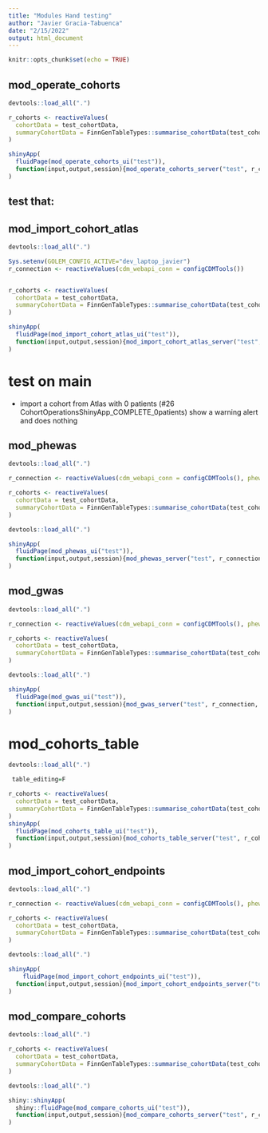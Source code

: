 ```yaml
---
title: "Modules Hand testing"
author: "Javier Gracia-Tabuenca"
date: "2/15/2022"
output: html_document
---
```


```r
knitr::opts_chunk$set(echo = TRUE)
```



## mod_operate_cohorts

```r
devtools::load_all(".")

r_cohorts <- reactiveValues(
  cohortData = test_cohortData,
  summaryCohortData = FinnGenTableTypes::summarise_cohortData(test_cohortData)
)

shinyApp(
  fluidPage(mod_operate_cohorts_ui("test")),
  function(input,output,session){mod_operate_cohorts_server("test", r_cohorts)}
)

```

test that: 
- 


## mod_import_cohort_atlas

```r
devtools::load_all(".")

Sys.setenv(GOLEM_CONFIG_ACTIVE="dev_laptop_javier")
r_connection <- reactiveValues(cdm_webapi_conn = configCDMTools())


r_cohorts <- reactiveValues(
  cohortData = test_cohortData,
  summaryCohortData = FinnGenTableTypes::summarise_cohortData(test_cohortData)
)

shinyApp(
  fluidPage(mod_import_cohort_atlas_ui("test")),
  function(input,output,session){mod_import_cohort_atlas_server("test",r_connection, r_cohorts)}
)

```



# test on main 

- import a cohort from Atlas with 0 patients (#26 CohortOperationsShinyApp_COMPLETE_0patients) show a warning alert and does nothing 



## mod_phewas

```r
devtools::load_all(".")

r_connection <- reactiveValues(cdm_webapi_conn = configCDMTools(), phewas_conn = configFGpheWAS())

r_cohorts <- reactiveValues(
  cohortData = test_cohortData,
  summaryCohortData = FinnGenTableTypes::summarise_cohortData(test_cohortData)
)
```


```r
devtools::load_all(".")

shinyApp(
  fluidPage(mod_phewas_ui("test")),
  function(input,output,session){mod_phewas_server("test", r_connection, r_cohorts)}
)

```


## mod_gwas

```r
devtools::load_all(".")

r_connection <- reactiveValues(cdm_webapi_conn = configCDMTools(), phewas_conn = configFGpheWAS())

r_cohorts <- reactiveValues(
  cohortData = test_cohortData,
  summaryCohortData = FinnGenTableTypes::summarise_cohortData(test_cohortData)
)
```


```r
devtools::load_all(".")

shinyApp(
  fluidPage(mod_gwas_ui("test")),
  function(input,output,session){mod_gwas_server("test", r_connection, r_cohorts)}
)

```








# mod_cohorts_table 

```r
devtools::load_all(".")

 table_editing=F

r_cohorts <- reactiveValues(
  cohortData = test_cohortData,
  summaryCohortData = FinnGenTableTypes::summarise_cohortData(test_cohortData)
)
shinyApp(
  fluidPage(mod_cohorts_table_ui("test")),
  function(input,output,session){mod_cohorts_table_server("test", r_cohorts, table_editing)}
)
```







## mod_import_cohort_endpoints

```r
devtools::load_all(".")

r_connection <- reactiveValues(cdm_webapi_conn = configCDMTools(), phewas_conn = configFGpheWAS())

r_cohorts <- reactiveValues(
  cohortData = test_cohortData,
  summaryCohortData = FinnGenTableTypes::summarise_cohortData(test_cohortData)
)
```


```r
devtools::load_all(".")

shinyApp(
    fluidPage(mod_import_cohort_endpoints_ui("test")),
  function(input,output,session){mod_import_cohort_endpoints_server("test",r_connection, r_cohorts)}
)

```




## mod_compare_cohorts

```r
devtools::load_all(".")

r_cohorts <- reactiveValues(
  cohortData = test_cohortData,
  summaryCohortData = FinnGenTableTypes::summarise_cohortData(test_cohortData)
)
```


```r
devtools::load_all(".")

shiny::shinyApp(
  shiny::fluidPage(mod_compare_cohorts_ui("test")),
  function(input,output,session){mod_compare_cohorts_server("test", r_cohorts)}
)

```




